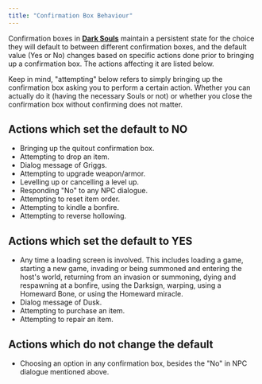 ```yaml
---
title: "Confirmation Box Behaviour"
---
```


Confirmation boxes in **[Dark Souls](/darksouls)** maintain a persistent state for the choice they will default to between different confirmation boxes, and the default value (Yes or No) changes based on specific actions done prior to bringing up a confirmation box. The actions affecting it are listed below.

Keep in mind, "attempting" below refers to simply bringing up the confirmation box asking you to perform a certain action. Whether you can actually do it (having the necessary Souls or not) or whether you close the confirmation box without confirming does not matter.

## Actions which set the default to NO

- Bringing up the quitout confirmation box.
- Attempting to drop an item.
- Dialog message of Griggs.
- Attempting to upgrade weapon/armor.
- Levelling up or cancelling a level up.
- Responding "No" to any NPC dialogue.
- Attempting to reset item order.
- Attempting to kindle a bonfire.
- Attempting to reverse hollowing.

## Actions which set the default to YES

- Any time a loading screen is involved. This includes loading a game, starting a new game, invading or being summoned and entering the host's world, returning from an invasion or summoning, dying and respawning at a bonfire, using the Darksign, warping, using a Homeward Bone, or using the Homeward miracle.
- Dialog message of Dusk.
- Attempting to purchase an item.
- Attempting to repair an item.

## Actions which do not change the default

- Choosing an option in any confirmation box, besides the "No" in NPC dialogue mentioned above.
